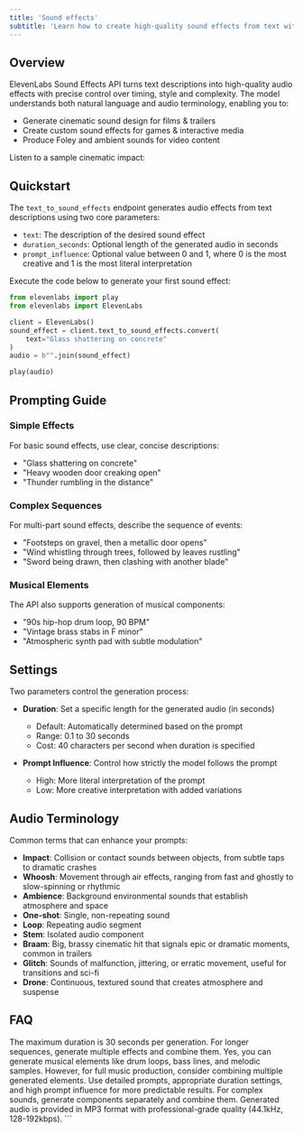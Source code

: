 ```yaml
---
title: 'Sound effects'
subtitle: 'Learn how to create high-quality sound effects from text with ElevenLabs.'
---
```


## Overview

<script src="https://elevenlabs.io/player/audioNativeHelper.js" type="text/javascript"></script>

ElevenLabs Sound Effects API turns text descriptions into high-quality audio effects with precise control over timing, style and complexity. The model understands both natural language and audio terminology, enabling you to:

- Generate cinematic sound design for films & trailers
- Create custom sound effects for games & interactive media
- Produce Foley and ambient sounds for video content

Listen to a sample cinematic impact:

<elevenlabs-audio-player
audio-title="Cinematic Impact"
audio-src="[URL_TO_SAMPLE_EFFECT]"
/>

## Quickstart

The `text_to_sound_effects` endpoint generates audio effects from text descriptions using two core parameters:

- `text`: The description of the desired sound effect
- `duration_seconds`: Optional length of the generated audio in seconds
- `prompt_influence`: Optional value between 0 and 1, where 0 is the most creative and 1 is the most literal interpretation

Execute the code below to generate your first sound effect:

<CodeBlocks>

```python title="Python" focus={5-7}
from elevenlabs import play
from elevenlabs import ElevenLabs

client = ElevenLabs()
sound_effect = client.text_to_sound_effects.convert(
    text="Glass shattering on concrete"
)
audio = b"".join(sound_effect)

play(audio)
```

</CodeBlocks>

## Prompting Guide

### Simple Effects

For basic sound effects, use clear, concise descriptions:

- "Glass shattering on concrete"
- "Heavy wooden door creaking open"
- "Thunder rumbling in the distance"

<elevenlabs-audio-player
    audio-title="Glass Shattering"
    audio-src="[URL_TO_GLASS_EFFECT]"
/>

### Complex Sequences

For multi-part sound effects, describe the sequence of events:

- "Footsteps on gravel, then a metallic door opens"
- "Wind whistling through trees, followed by leaves rustling"
- "Sword being drawn, then clashing with another blade"

<elevenlabs-audio-player
    audio-title="Footsteps and Door"
    audio-src="[URL_TO_SEQUENCE_EFFECT]"
/>

### Musical Elements

The API also supports generation of musical components:

- "90s hip-hop drum loop, 90 BPM"
- "Vintage brass stabs in F minor"
- "Atmospheric synth pad with subtle modulation"

<elevenlabs-audio-player
    audio-title="Hip Hop Beat"
    audio-src="[URL_TO_MUSIC_EFFECT]"
/>

## Settings

Two parameters control the generation process:

- **Duration**: Set a specific length for the generated audio (in seconds)

  - Default: Automatically determined based on the prompt
  - Range: 0.1 to 30 seconds
  - Cost: 40 characters per second when duration is specified

- **Prompt Influence**: Control how strictly the model follows the prompt
  - High: More literal interpretation of the prompt
  - Low: More creative interpretation with added variations

## Audio Terminology

Common terms that can enhance your prompts:

- **Impact**: Collision or contact sounds between objects, from subtle taps to dramatic crashes
- **Whoosh**: Movement through air effects, ranging from fast and ghostly to slow-spinning or rhythmic
- **Ambience**: Background environmental sounds that establish atmosphere and space
- **One-shot**: Single, non-repeating sound
- **Loop**: Repeating audio segment
- **Stem**: Isolated audio component
- **Braam**: Big, brassy cinematic hit that signals epic or dramatic moments, common in trailers
- **Glitch**: Sounds of malfunction, jittering, or erratic movement, useful for transitions and sci-fi
- **Drone**: Continuous, textured sound that creates atmosphere and suspense

## FAQ

<AccordionGroup>
  <Accordion title="What's the maximum duration for generated effects?">
    The maximum duration is 30 seconds per generation. For longer sequences, generate multiple
    effects and combine them.
  </Accordion>
  <Accordion title="Can I generate music with this API?">
    Yes, you can generate musical elements like drum loops, bass lines, and melodic samples.
    However, for full music production, consider combining multiple generated elements.
  </Accordion>
  <Accordion title="How do I ensure consistent quality?">
    Use detailed prompts, appropriate duration settings, and high prompt influence for more
    predictable results. For complex sounds, generate components separately and combine them.
  </Accordion>
  <Accordion title="What audio formats are supported?">
    Generated audio is provided in MP3 format with professional-grade quality (44.1kHz,
    128-192kbps).
  </Accordion>
</AccordionGroup>
```
